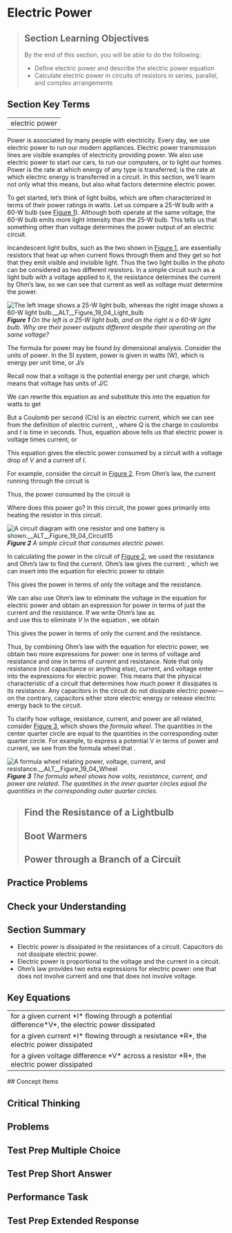 # Electric Power
> 
> ## Section Learning Objectives
> By the end of this section, you will be able to do the following:
> 
> * Define electric power and describe the electric power equation
> * Calculate electric power in circuits of resistors in series, parallel, and complex arrangements

## Section Key Terms
<table><tr><td>electric power</td></tr></table>
Power is associated by many people with electricity. Every day, we use electric power to run our modern appliances. Electric power transmission lines are visible examples of electricity providing power. We also use electric power to start our cars, to run our computers, or to light our homes. Power is the rate at which energy of any type is transferred;  is the rate at which electric energy is transferred in a circuit. In this section, we’ll learn not only what this means, but also what factors determine electric power.

To get started, let’s think of light bulbs, which are often characterized in terms of their power ratings in watts. Let us compare a 25-W bulb with a 60-W bulb (see [Figure 1](#Figure_19_04_Light_bulb)). Although both operate at the same voltage, the 60-W bulb emits more light intensity than the 25-W bulb. This tells us that something other than voltage determines the power output of an electric circuit.

Incandescent light bulbs, such as the two shown in [Figure 1](#Figure_19_04_Light_bulb), are essentially resistors that heat up when current flows through them and they get so hot that they emit visible and invisible light. Thus the two light bulbs in the photo can be considered as two different resistors. In a simple circuit such as a light bulb with a voltage applied to it, the resistance determines the current by Ohm’s law, so we can see that current as well as voltage must determine the power.

![The left image shows a 25-W light bulb, whereas the right image shows a 60-W light bulb.__ALT__Figure_19_04_Light_bulb](__MEDIA_URL__CNX_HSPhysics_19_04_Light_bulb.jpg)
***Figure 1** On the left is a 25-W light bulb, and on the right is a 60-W light bulb. Why are their power outputs different despite their operating on the same voltage?*

The formula for power may be found by dimensional analysis. Consider the units of power. In the SI system, power is given in watts (W), which is energy per unit time, or J/s


Recall now that a voltage is the potential energy per unit charge, which means that voltage has units of J/C


We can rewrite this equation as    and substitute this into the equation for watts to get


But a Coulomb per second (C/s) is an electric current, which we can see from the definition of electric current,  , where    *Q* is the charge in coulombs and    *t* is time in seconds. Thus, equation above tells us that electric power is voltage times current, or


This equation gives the electric power consumed by a circuit with a voltage drop of *V* and a current of *I*.

For example, consider the circuit in [Figure 2](#Figure_19_04_Circuit15). From Ohm’s law, the current running through the circuit is


Thus, the power consumed by the circuit is


Where does this power go? In this circuit, the power goes primarily into heating the resistor in this circuit.

![A circuit diagram with one resistor and one battery is shown.__ALT__Figure_19_04_Circuit15](__MEDIA_URL__CNX_HSPhysics_19_04_circuit15.jpg)
***Figure 2** A simple circuit that consumes electric power.*

In calculating the power in the circuit of [Figure 2](#Figure_19_04_Circuit15), we used the resistance and Ohm’s law to find the current. Ohm’s law gives the current: , which we can insert into the equation for electric power to obtain


This gives the power in terms of only the voltage and the resistance.

We can also use Ohm’s law to eliminate the voltage in the equation for electric power and obtain an expression for power in terms of just the current and the resistance. If we write Ohm’s law as   
 and use this to eliminate *V* in the equation  , we obtain


This gives the power in terms of only the current and the resistance.

Thus, by combining Ohm’s law with the equation    for electric power, we obtain two more expressions for power: one in terms of voltage and resistance and one in terms of current and resistance. Note that only resistance (not capacitance or anything else), current, and voltage enter into the expressions for electric power. This means that the physical characteristic of a circuit that determines how much power it dissipates is its resistance. Any capacitors in the circuit do not dissipate electric power—on the contrary, capacitors either store electric energy or release electric energy back to the circuit.

To clarify how voltage, resistance, current, and power are all related, consider [Figure 3](#Figure_19_04_Wheel), which shows the *formula wheel*. The quantities in the center quarter circle are equal to the quantities in the corresponding outer quarter circle. For example, to express a potential V in terms of power and current, we see from the formula wheel that   .

![A formula wheel relating power, voltage, current, and resistance.__ALT__Figure_19_04_Wheel](__MEDIA_URL__CNX_HSPhysics_19_04_wheel.jpg)
***Figure 3** The formula wheel shows how volts, resistance, current, and power are related. The quantities in the inner quarter circles equal the quantities in the corresponding outer quarter circles.*

> ## Find the Resistance of a Lightbulb
> ## Boot Warmers
> ## Power through a Branch of a Circuit
## Practice Problems


## Check your Understanding


## Section Summary
* Electric power is dissipated in the resistances of a circuit. Capacitors do not dissipate electric power.
* Electric power is proportional to the voltage and the current in a circuit.
* Ohm’s law provides two extra expressions for electric power: one that does not involve current and one that does not involve voltage.
## Key Equations
<table><tr><td>for a given current *I* flowing through a potential difference*V*, the electric power dissipated</td><td></td></tr><tr><td>for a given current *I* flowing through a resistance *R*, the electric power dissipated</td><td></td></tr><tr><td>for a given voltage difference *V* across a resistor *R*, the electric power dissipated</td><td></td></tr></table>
## Concept Items


## Critical Thinking


## Problems


## Test Prep Multiple Choice




## Test Prep Short Answer




## Performance Task

## Test Prep Extended Response

